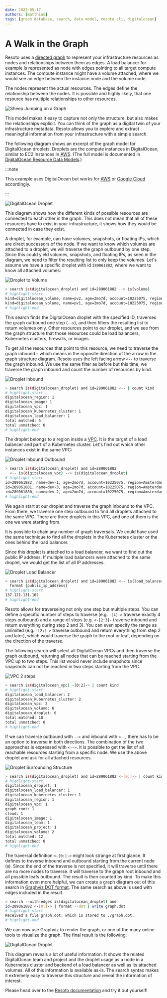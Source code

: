 ```yaml
---
date: 2022-05-17
authors: [matthias]
tags: [graph database, search, data model, resoto cli, digitalocean]
---
```


# A Walk in the Graph

Resoto uses a [directed graph](https://en.wikipedia.org/wiki/Directed_graph) to represent your infrastructure resources as nodes and relationships between them as edges. A load balancer for example is represented as node with edges pointing to all target compute instances. The compute instance might have a volume attached, where we would see an edge between the instance node and the volume node.

The nodes represent the actual resources. The edges define the relationship between the nodes. It is possible and highly likely, that one resource has multiple relationships to other resources.

![Sheep Jumping on a Graph](./img/banner.png)

<!--truncate-->

This model makes it easy to capture not only the structure, but also makes the relationships explicit. You can think of the graph as a digital twin of your infrastructure metadata. Resoto allows you to explore and extract meaningful information from your infrastructure with a simple search.

The following diagram shows an excerpt of the graph model for DigitalOcean droplets. Droplets are the compute instances in DigitalOcean, similar to EC2 instances in <abbr title="Amazon Web Services">AWS</abbr>. (The full model is documented in [DigitalOcean Resource Data Models](/docs/reference/unified-data-model/digitalocean).)

:::note

This example uses DigitalOcean but works for [<abbr title="Amazon Web Services">AWS</abbr>](/docs/reference/unified-data-model/aws) or [Google Cloud](/docs/reference/unified-data-model/google-cloud) accordingly.

:::

![DigitalOcean Droplet](./img/digitalocean_droplet.svg)

This diagram shows how the different kinds of possible resources are connected to each other in the graph. This does not mean that all of these resources have to exist in your infrastructure, it shows how they would be connected in case they exist.

A droplet, for example, can have volumes, snapshots, or floating IPs, which are direct successors of the node. If we want to know which volumes are attached to a droplet, we will traverse the graph outbound by one step. Since this could yield volumes, snapshots, and floating IPs, as seen in the diagram, we need to filter the resulting list to only keep the volumes. Let's assume we have a specific droplet with id `289061882`, where we want to know all attached volumes:

![Droplet to Volume](./img/droplet-volume.svg)

```bash
> search is(digitalocean_droplet) and id=289061882 --> is(volume)
# highlight-start
​kind=digitalocean_volume, name=pv2, age=2mo7d, account=10225075, region=Amsterdam 3
​kind=digitalocean_volume, name=pv1, age=2mo7d, account=10225075, region=Amsterdam 3
# highlight-end
```

This search finds the DigitalOcean droplet with the specified ID, traverses the graph outbound one step (`-->`), and then filters the resulting list to return volumes only. Other resources point to our droplet, and we see from the graph structure that those resources could be load balancers, Kubernetes clusters, firewalls, or images.

To get all the resources that point to this resource, we need to traverse the graph inbound - which means in the opposite direction of the arrow in the graph structure diagram. Resoto uses the left facing arrow `<--` to traverse the graph inbound. We use the same filter as before but this time, we traverse the graph inbound and count the number of resources by kind.

![Droplet Inbound](./img/droplet_inbound.svg)

```bash
> search is(digitalocean_droplet) and id=289061882 <-- | count kind
# highlight-start
​digitalocean_region: 1
​digitalocean_image: 1
​digitalocean_vpc: 1
​digitalocean_kubernetes_cluster: 1
​digitalocean_load_balancer: 1
​total matched: 5
​total unmatched: 0
# highlight-end
```

The droplet belongs to a region inside a [VPC](https://docs.digitalocean.com/products/networking/vpc/). It is the target of a load balancer and part of a Kubernetes cluster. Let's find out which other instances exist in the same VPC:

![Droplet Inbound Outbound](./img/droplet_inbound_outbound.svg)

```bash
> search is(digitalocean_droplet) and id=289061882
  <-- is(digitalocean_vpc) --> is(digitalocean_droplet)
# highlight-start
​id=289061882, name=dev-1, age=2mo7d, account=10225075, region=Amsterdam 3
​id=289061881, name=dev-3, age=2mo7d, account=10225075, region=Amsterdam 3
​id=289061880, name=dev-2, age=2mo7d, account=10225075, region=Amsterdam 3
# highlight-end
```

We again start at our droplet and traverse the graph inbound to the VPC. From there, we traverse one step outbound to find all droplets attached to the same VPC. There are three droplets in this VPC, and one of them is the one we were starting from.

It is possible to chain any number of graph traversals. We could have used the same technique to find all the droplets in the Kubernetes cluster or the ones behind the load balancer.

Since this droplet is attached to a load balancer, we want to find out the public IP address. If multiple load balancers were attached to the same droplet, we would get the list of all IP addresses.

![Droplet Load Balancer](./img/droplet_load_balancer.svg)

```bash
> search is(digitalocean_droplet) and id=289061882 <-- is(load_balancer) |
  format {public_ip_address}
# highlight-start
​137.121.131.102
# highlight-end
```

Resoto allows for traverseing not only one step but multiple steps. You can define a specific number of steps to traverse (e.g. `-[4]->` traverse exactly 4 steps outbound) and a range of steps (e.g. `<-[2:3]-` traverse inbound and return everything during step 2 and 3). You can even specify the range as unlimited (e.g. `-[2:]->` traverse outbound and return everything from step 2 and later), which would traverse the graph to the root or leaf, depending on the direction of the traverse.

The following search will select all DigitalOcean VPCs and then traverse the graph outbound, returning all nodes that can be reached starting from the VPC up to two steps. This list would never include snapshots since snapshots can not be reached in two steps starting from the VPC.

![VPC 2 steps](./img/vpc_2_steps.svg)

```bash
> search is(digitalocean_vpc) -[0:2]-> | count kind
# highlight-start
​digitalocean_load_balancer: 2
​digitalocean_kubernetes_cluster: 2
​digitalocean_vpc: 2
​digitalocean_volume: 6
​digitalocean_droplet: 6
​total matched: 18
​total unmatched: 0
# highlight-end
```

If we can traverse outbound with `-->` and inbound with `<--`, there has to be an option to traverse in both directions. The combination of the two approaches is expressed with `<-->`. It is possible to get the list of all reachable resources starting from a specific node. We use the above droplet and ask for all attached resources.

![Droplet Surrounding Structure](./img/droplet_surrounding_structure.svg)

```bash
> search is(digitalocean_droplet) and id=289061882 <-[0:]-> | count kind
# highlight-start
​digitalocean_droplet: 1
​digitalocean_load_balancer: 1
​digitalocean_kubernetes_cluster: 1
​digitalocean_region: 1
​digitalocean_vpc: 1
​graph_root: 1
​cloud: 1
​digitalocean_image: 1
​digitalocean_team: 1
​digitalocean_project: 1
​digitalocean_volume: 2
​total matched: 12
​total unmatched: 0
# highlight-end
```

The traversal definition `<-[0:]->` might look strange at first glance. It defines to traverse inbound and outbound starting from the current node (`0`). Since the end of the traverse is not specified, it will traverse until there are no more nodes to traverse. It will traverse to the graph root inbound and all possible leafs outbound. The result is then counted by kind. To make this information even more helpful, we can create a graph diagram out of this search in [Graphviz DOT format](https://graphviz.org/doc/info/lang.html). The same search as above is used with edges included in the result.

```bash
> search --with-edges is(digitalocean_droplet) and
id=289061882 <-[0:]-> | format --dot | write graph.dot
# highlight-start
Received a file graph.dot, which is stored to ./graph.dot.
# highlight-end
```

We can now use Graphviz to render the graph, or one of the many online tools to visualize the graph. The final result is the following:

![DigitalOcean Droplet](./img/droplet_surrounding.svg)

This diagram reveals a lot of useful information. It shows the related DigitalOcean team and project and the droplet usage as a node in a Kubernetes cluster and backend of a load balancer as well as its attached volumes. All of this information is available as-is. The search syntax makes it extremely easy to traverse this structure and reveal the information of interest.

Please head over to the [Resoto documentation](/docs/getting-started) and try it out yourself!

